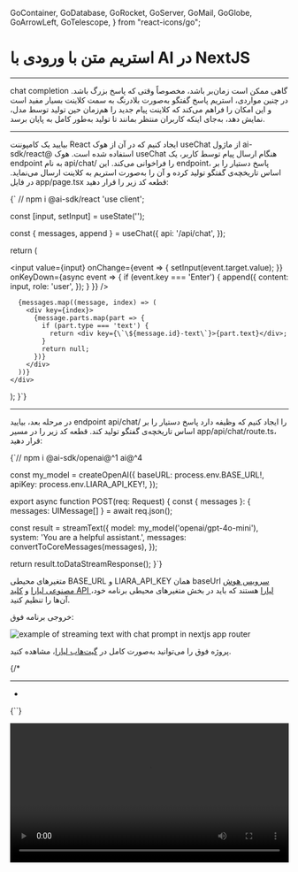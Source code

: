 

  GoContainer,
  GoDatabase,
  GoRocket,
  GoServer,
  GoMail,
  GoGlobe,
  GoArrowLeft,
  GoTelescope,
} from "react-icons/go";


<Layout>
<Head>
<title>مستندات استریم متن با ورودی با AI در NextJS - لیارا</title>
<meta property="og:title" content="مستندات خدمات رایانش ابری لیارا" />
<meta property="og:description" content="مستندات مربوط به آشنایی با نحوه استریم متن با ورودی با استفاده از سرویس هوش مصنوعی لیارا و فریم‌ورک NextJS"  />
<meta property="og:image" content="https://media.liara.ir/logos/liara-poster.jpg" />
</Head>


#  استریم متن با ورودی با AI در NextJS
<hr className="mb-2" />

chat completion گاهی ممکن است زمان‌بر باشد، مخصوصاً وقتی که پاسخ بزرگ باشد.
در چنین مواردی، استریم پاسخ گفتگو به‌صورت بلادرنگ به سمت کلاینت بسیار مفید است و این امکان را فراهم می‌کند که کلاینت پیام جدید را هم‌زمان حین تولید توسط مدل، نمایش دهد، به‌جای اینکه کاربران منتظر بمانند تا تولید به‌طور کامل به پایان برسد.

<hr className="mb-2" />
<Section id='client' title='کلاینت' />

بیایید یک کامپوننت React ایجاد کنیم که در آن از هوک <Important>useChat</Important> از ماژول <Important>ai-sdk/react@</Important> استفاده شده است.
هوک <Important>useChat</Important> هنگام ارسال پیام توسط کاربر، یک endpoint به نام  <Important>api/chat/</Important> را فراخوانی می‌کند.
این endpoint، پاسخ دستیار را بر اساس تاریخچه‌ی گفتگو تولید کرده و آن را به‌صورت استریم به کلاینت ارسال می‌نماید.
در فایل <Important>app/page.tsx</Important> قطعه کد زیر را قرار دهید: 


<div className="h-2" />
<div dir='ltr'>
    <Highlight className="js">
        {` // npm i @ai-sdk/react
'use client';


  const [input, setInput] = useState('');

  const { messages, append } = useChat({
    api: '/api/chat',
  });

  return (
    <div>
      <input
        value={input}
        onChange={event => {
          setInput(event.target.value);
        }}
        onKeyDown={async event => {
          if (event.key === 'Enter') {
            append({
              content: input,
              role: 'user',
            });
          }
        }}
      />

      {messages.map((message, index) => (
        <div key={index}>
          {message.parts.map(part => {
            if (part.type === 'text') {
              return <div key={\`\${message.id}-text\`}>{part.text}</div>;
            }
            return null;
          })}
        </div>
      ))}
    </div>
  );
}`}
    </Highlight>
</div>

<hr className="mb-2" />
<Section id='server' title='سرور' />


در مرحله بعد، بیایید endpoint <Important>api/chat/</Important> را ایجاد کنیم که وظیفه دارد پاسخ دستیار را بر اساس تاریخچه‌ی گفتگو تولید کند.
قطعه کد زیر را در مسیر <Important>app/api/chat/route.ts</Important>، قرار دهید: 


<div className="h-2" />
<div dir='ltr'>
    <Highlight className="js">
        {`// npm i @ai-sdk/openai@^1 ai@^4


const my_model = createOpenAI({
  baseURL: process.env.BASE_URL!,
  apiKey: process.env.LIARA_API_KEY!,
});



export async function POST(req: Request) {
  const { messages }: { messages: UIMessage[] } = await req.json();

  const result = streamText({
    model: my_model('openai/gpt-4o-mini'),
    system: 'You are a helpful assistant.',
    messages: convertToCoreMessages(messages),
  });

  return result.toDataStreamResponse();
}`}
    </Highlight>
</div>
<div className="h-2" />

<Alert variant="info">
<p>
متغیرهای محیطی <Important>BASE_URL</Important> و <Important>LIARA_API_KEY</Important> همان baseUrl <a href="https://liara.ir/products/ai/" className="text-[#2196f3]">سرویس هوش مصنوعی لیارا</a> و <a href="/references/api/about/#api-access-key" className="text-[#2196f3]">کلید API لیارا</a> هستند که باید در بخش متغیرهای محیطی برنامه خود، آن‌ها را تنظیم کنید. 
</p>
</Alert>
<div className="h-2" />

خروجی برنامه فوق: 

<div className="h-2" />  
<img src="https://media.liara.ir/ai/ai-sdk/cookbook/nextjs/generate-text-with-chat-prompt.png" alt="example of streaming text with chat prompt in nextjs app router"/>
<div className="h-2" />  

<Alert variant="success">
<p>
پروژه فوق را می‌توانید به‌صورت کامل در <a href="https://github.com/liara-cloud/ai-sdk-examples/tree/master/NextJS/stream-text-with-chat-prompt" className="text-[#2196f3]">گیت‌هاب لیارا</a>، مشاهده کنید. 
</p>
</Alert>

{/* 

<Important>
</Important>
<hr className="mb-2" />
<Section id='' title='' />
<div className="h-2" />
<ul>
<li></li>
</ul>
<div className="h-2" />
<div dir='ltr'>
    <Highlight className="js">
        {``}
    </Highlight>
</div>
<div className="h-2" />

<div className="h-2" />  
<img src="https://media.liara.ir/" alt=""/>
<div className="h-2" />  


<video
  src="https://media.liara.ir/"
  controls="controls"
  className="block w-full"
  width="100%"
/> */}

</Layout>
